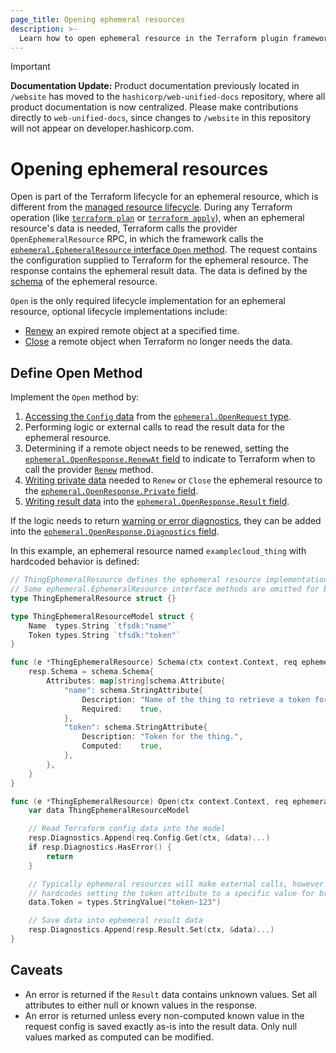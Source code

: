 ```yaml
---
page_title: Opening ephemeral resources
description: >-
  Learn how to open ephemeral resource in the Terraform plugin framework.
---
```


> [!IMPORTANT]  
> **Documentation Update:** Product documentation previously located in `/website` has moved to the `hashicorp/web-unified-docs` repository, where all product documentation is now centralized. Please make contributions directly to `web-unified-docs`, since changes to `/website` in this repository will not appear on developer.hashicorp.com.

# Opening ephemeral resources

Open is part of the Terraform lifecycle for an ephemeral resource, which is different from the [managed resource lifecycle](https://github.com/hashicorp/terraform/blob/main/docs/resource-instance-change-lifecycle.md). During any Terraform operation (like [`terraform plan`](/terraform/cli/commands/plan) or [`terraform apply`](/terraform/cli/commands/apply)), when an ephemeral resource's data is needed, Terraform calls the provider `OpenEphemeralResource` RPC, in which the framework calls the [`ephemeral.EphemeralResource` interface `Open` method](https://pkg.go.dev/github.com/hashicorp/terraform-plugin-framework/ephemeral#EphemeralResource.Open). The request contains the configuration supplied to Terraform for the ephemeral resource. The response contains the ephemeral result data. The data is defined by the [schema](/terraform/plugin/framework/handling-data/schemas) of the ephemeral resource.

`Open` is the only required lifecycle implementation for an ephemeral resource, optional lifecycle implementations include:

- [Renew](/terraform/plugin/framework/ephemeral-resources/renew) an expired remote object at a specified time.
- [Close](/terraform/plugin/framework/ephemeral-resources/close) a remote object when Terraform no longer needs the data.

## Define Open Method

Implement the `Open` method by:

1. [Accessing the `Config` data](/terraform/plugin/framework/handling-data/accessing-values) from the [`ephemeral.OpenRequest` type](https://pkg.go.dev/github.com/hashicorp/terraform-plugin-framework/ephemeral#OpenRequest).
1. Performing logic or external calls to read the result data for the ephemeral resource.
1. Determining if a remote object needs to be renewed, setting the [`ephemeral.OpenResponse.RenewAt` field](https://pkg.go.dev/github.com/hashicorp/terraform-plugin-framework/ephemeral#OpenResponse.RenewAt) to indicate to Terraform when to call the provider [`Renew`](/terraform/plugin/framework/ephemeral-resources/renew) method.
1. [Writing private data](/terraform/plugin/framework/resources/private-state#saving-private-state-data) needed to `Renew` or `Close` the ephemeral resource to the [`ephemeral.OpenResponse.Private` field](https://pkg.go.dev/github.com/hashicorp/terraform-plugin-framework/ephemeral#OpenResponse.Private).
1. [Writing result data](/terraform/plugin/framework/writing-state) into the [`ephemeral.OpenResponse.Result` field](https://pkg.go.dev/github.com/hashicorp/terraform-plugin-framework/ephemeral#OpenResponse.Result).

If the logic needs to return [warning or error diagnostics](/terraform/plugin/framework/diagnostics), they can be added into the [`ephemeral.OpenResponse.Diagnostics` field](https://pkg.go.dev/github.com/hashicorp/terraform-plugin-framework/ephemeral#OpenResponse.Diagnostics).

In this example, an ephemeral resource named `examplecloud_thing` with hardcoded behavior is defined:

```go
// ThingEphemeralResource defines the ephemeral resource implementation.
// Some ephemeral.EphemeralResource interface methods are omitted for brevity.
type ThingEphemeralResource struct {}

type ThingEphemeralResourceModel struct {
	Name  types.String `tfsdk:"name"`
	Token types.String `tfsdk:"token"`
}

func (e *ThingEphemeralResource) Schema(ctx context.Context, req ephemeral.SchemaRequest, resp *ephemeral.SchemaResponse) {
	resp.Schema = schema.Schema{
		Attributes: map[string]schema.Attribute{
			"name": schema.StringAttribute{
				Description: "Name of the thing to retrieve a token for.",
				Required:    true,
			},
			"token": schema.StringAttribute{
				Description: "Token for the thing.",
				Computed:    true,
			},
		},
	}
}

func (e *ThingEphemeralResource) Open(ctx context.Context, req ephemeral.OpenRequest, resp *ephemeral.OpenResponse) {
	var data ThingEphemeralResourceModel

	// Read Terraform config data into the model
	resp.Diagnostics.Append(req.Config.Get(ctx, &data)...)
	if resp.Diagnostics.HasError() {
		return
	}

	// Typically ephemeral resources will make external calls, however this example
	// hardcodes setting the token attribute to a specific value for brevity.
	data.Token = types.StringValue("token-123")

	// Save data into ephemeral result data
	resp.Diagnostics.Append(resp.Result.Set(ctx, &data)...)
}
```

## Caveats

* An error is returned if the `Result` data contains unknown values. Set all attributes to either null or known values in the response.
* An error is returned unless every non-computed known value in the request config is saved exactly as-is into the result data. Only null values marked as computed can be modified.
